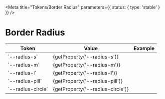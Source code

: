 
<Meta title="Tokens/Border Radius" parameters={{ status: { type: 'stable' } }} />

# Border Radius

<table>
  <thead>
    <tr>
      <th>Token</th>
      <th>Value</th>
      <th>Example</th>
    </tr>
  </thead>
  <tbody>
    <tr>
      <td>`--radius-s`</td>
      <td>{getProperty('--radius-s')}</td>
      <td>
        <div
          className="rounded-demo"
          style={{
            backgroundColor: 'var(--color-primary)',
            width: 'var(--space-xl)',
            height: 'var(--space-xl)',
            borderRadius: 'var(--radius-s)'
          }}
        ></div>
      </td>
    </tr>
    <tr>
      <td>`--radius-m`</td>
      <td>{getProperty('--radius-m')}</td>
      <td>
        <div
          className="rounded-demo"
          style={{
            backgroundColor: 'var(--color-primary)',
            width: 'var(--space-xl)',
            height: 'var(--space-xl)',
            borderRadius: 'var(--radius-m)'
          }}
        ></div>
      </td>
    </tr>
    <tr>
      <td>`--radius-l`</td>
      <td>{getProperty('--radius-l')}</td>
      <td>
        <div
          className="rounded-demo"
          style={{
            backgroundColor: 'var(--color-primary)',
            width: 'var(--space-xl)',
            height: 'var(--space-xl)',
            borderRadius: 'var(--radius-l)'
          }}
        ></div>
      </td>
    </tr>
    <tr>
      <td>`--radius-pill`</td>
      <td>{getProperty('--radius-pill')}</td>
      <td>
        <div
          className="rounded-demo"
          style={{
            backgroundColor: 'var(--color-primary)',
            width: 'var(--space-2xl)',
            height: 'var(--space-l)',
            borderRadius: 'var(--radius-pill)'
          }}
        ></div>
      </td>
    </tr>
    <tr>
      <td>`--radius-circle`</td>
      <td>{getProperty('--radius-circle')}</td>
      <td>
        <div
          className="rounded-demo"
          style={{
            backgroundColor: 'var(--color-primary)',
            width: 'var(--space-xl)',
            height: 'var(--space-xl)',
            borderRadius: 'var(--radius-circle)'
          }}
        ></div>
      </td>
    </tr>
  </tbody>
</table>

